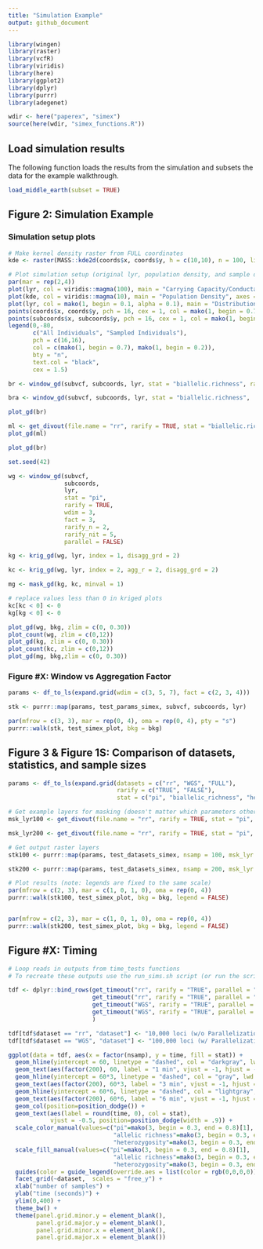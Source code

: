 ```yaml
---
title: "Simulation Example"
output: github_document
---
```

 
```r
library(wingen)
library(raster)
library(vcfR)
library(viridis)
library(here)
library(ggplot2)
library(dplyr)
library(purrr)
library(adegenet)

wdir <- here("paperex", "simex")
source(here(wdir, "simex_functions.R"))
```


## Load simulation results

The following function loads the results from the simulation and subsets the data for the example walkthrough. 

```r
load_middle_earth(subset = TRUE)
```

## Figure 2: Simulation Example

### Simulation setup plots

```r
# Make kernel density raster from FULL coordinates
kde <- raster(MASS::kde2d(coords$x, coords$y, h = c(10,10), n = 100, lims = c(0,100,-100,0)))

# Plot simulation setup (original lyr, population density, and sample distribution)
par(mar = rep(2,4))
plot(lyr, col = viridis::magma(100), main = "Carrying Capacity/Conductance", axes = FALSE, box = FALSE)
plot(kde, col = viridis::magma(10), main = "Population Density", axes = FALSE, box = FALSE)
plot(lyr, col = mako(1, begin = 0.1, alpha = 0.1), main = "Distribution of Individuals", axes = FALSE, box = FALSE, zlim = c(0.01,1), legend = FALSE)
points(coords$x, coords$y, pch = 16, cex = 1, col = mako(1, begin = 0.7, alpha = 0.4), xlab = "", ylab = "")
points(subcoords$x, subcoords$y, pch = 16, cex = 1, col = mako(1, begin = 0.2, alpha = 0.9), xlab = "", ylab = "")
legend(0,-80, 
       c("All Individuals", "Sampled Individuals"), 
       pch = c(16,16), 
       col = c(mako(1, begin = 0.7), mako(1, begin = 0.2)),
       bty = "n",
       text.col = "black",
       cex = 1.5)

```
```r
br <- window_gd(subvcf, subcoords, lyr, stat = "biallelic.richness", rarify = TRUE, wdim = 3, fact = 3, rarify_n = 2, rarify_nit = 5, parallel = FALSE, rarify_alleles = TRUE)

bra <- window_gd(subvcf, subcoords, lyr, stat = "biallelic.richness",  rarify = TRUE, wdim = 3, fact = 3, rarify_n = 2, rarify_nit = 5, rarify_alleles = FALSE)

plot_gd(br)

ml <- get_divout(file.name = "rr", rarify = TRUE, stat = "biallelic.richness", nsamp = 200)
plot_gd(ml)

plot_gd(br)

```

```r
set.seed(42)

wg <- window_gd(subvcf, 
                subcoords, 
                lyr, 
                stat = "pi", 
                rarify = TRUE, 
                wdim = 3, 
                fact = 3, 
                rarify_n = 2, 
                rarify_nit = 5, 
                parallel = FALSE)

kg <- krig_gd(wg, lyr, index = 1, disagg_grd = 2)

kc <- krig_gd(wg, lyr, index = 2, agg_r = 2, disagg_grd = 2)

mg <- mask_gd(kg, kc, minval = 1)

# replace values less than 0 in kriged plots
kc[kc < 0] <- 0
kg[kg < 0] <- 0

plot_gd(wg, bkg, zlim = c(0, 0.30))
plot_count(wg, zlim = c(0,12))
plot_gd(kg, zlim = c(0, 0.30))
plot_count(kc, zlim = c(0,12))
plot_gd(mg, bkg,zlim = c(0, 0.30))
```

### Figure #X: Window vs Aggregation Factor

```r
params <- df_to_ls(expand.grid(wdim = c(3, 5, 7), fact = c(2, 3, 4)))

stk <- purrr::map(params, test_params_simex, subvcf, subcoords, lyr)

par(mfrow = c(3, 3), mar = rep(0, 4), oma = rep(0, 4), pty = "s")
purrr::walk(stk, test_simex_plot, bkg = bkg)
```

## Figure 3 & Figure 1S: Comparison of datasets, statistics, and sample sizes

```r
params <- df_to_ls(expand.grid(datasets = c("rr", "WGS", "FULL"),
                               rarify = c("TRUE", "FALSE"),
                               stat = c("pi", "biallelic_richness", "heterozygosity")))

# Get example layers for masking (doesn't matter which parameters other than nsamp)
msk_lyr100 <- get_divout(file.name = "rr", rarify = TRUE, stat = "pi", nsamp = 100)

msk_lyr200 <- get_divout(file.name = "rr", rarify = TRUE, stat = "pi", nsamp = 200)

# Get output raster layers
stk100 <- purrr::map(params, test_datasets_simex, nsamp = 100, msk_lyr = msk_lyr100)

stk200 <- purrr::map(params, test_datasets_simex, nsamp = 200, msk_lyr = msk_lyr200)

# Plot results (note: legends are fixed to the same scale)
par(mfrow = c(2, 3), mar = c(1, 0, 1, 0), oma = rep(0, 4))
purrr::walk(stk100, test_simex_plot, bkg = bkg, legend = FALSE)


par(mfrow = c(2, 3), mar = c(1, 0, 1, 0), oma = rep(0, 4))
purrr::walk(stk200, test_simex_plot, bkg = bkg, legend = FALSE)

```

## Figure #X: Timing

```r
# Loop reads in outputs from time_tests functions
# To recreate these outputs use the run_sims.sh script (or run the scripts within time_tests individually)

tdf <- dplyr::bind_rows(get_timeout("rr", rarify = "TRUE", parallel = "FALSE", nsamp = 100),
                        get_timeout("rr", rarify = "TRUE", parallel = "FALSE", nsamp = 200),
                        get_timeout("WGS", rarify = "TRUE", parallel = "TRUE", nsamp = 100),
                        get_timeout("WGS", rarify = "TRUE", parallel = "TRUE", nsamp = 200)
                        )

tdf[tdf$dataset == "rr", "dataset"] <- "10,000 loci (w/o Parallelization)"
tdf[tdf$dataset == "WGS", "dataset"] <- "100,000 loci (w/ Parallelization)"

ggplot(data = tdf, aes(x = factor(nsamp), y = time, fill = stat)) +
  geom_hline(yintercept = 60, linetype = "dashed", col = "darkgray", lwd = 1) + 
  geom_text(aes(factor(200), 60, label = "1 min", vjust = -1, hjust = -0.7), col = "gray", fontface = "italic") +
  geom_hline(yintercept = 60*3, linetype = "dashed", col = "gray", lwd = 1) + 
  geom_text(aes(factor(200), 60*3, label = "3 min", vjust = -1, hjust = -0.7), col = "lightgray", fontface = "italic") +
  geom_hline(yintercept = 60*6, linetype = "dashed", col = "lightgray", lwd = 1) + 
  geom_text(aes(factor(200), 60*6, label = "6 min", vjust = -1, hjust = -0.7), col = "lightgray", fontface = "italic") +
  geom_col(position=position_dodge()) +
  geom_text(aes(label = round(time, 0), col = stat), 
            vjust = -0.5, position=position_dodge(width = .9)) + 
  scale_color_manual(values=c("pi"=mako(3, begin = 0.3, end = 0.8)[1], 
                              "allelic richness"=mako(3, begin = 0.3, end = 0.8)[2],
                              "heterozygosity"=mako(3, begin = 0.3, end = 0.8)[3])) +
  scale_fill_manual(values=c("pi"=mako(3, begin = 0.3, end = 0.8)[1], 
                              "allelic richness"=mako(3, begin = 0.3, end = 0.8)[2],
                              "heterozygosity"=mako(3, begin = 0.3, end = 0.8)[3])) +
  guides(color = guide_legend(override.aes = list(color = rgb(0,0,0,0)))) +
  facet_grid(~dataset,  scales = "free_y") +
  xlab("number of samples") +
  ylab("time (seconds)") +
  ylim(0,400) +
  theme_bw() +
  theme(panel.grid.minor.y = element_blank(), 
        panel.grid.major.y = element_blank(),
        panel.grid.minor.x = element_blank(), 
        panel.grid.major.x = element_blank())

```


